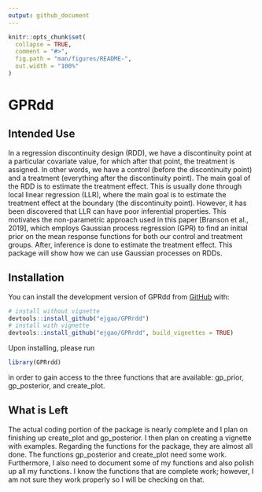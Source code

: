 ```yaml
---
output: github_document
---
```


<!-- README.md is generated from README.Rmd. Please edit that file -->

```r
knitr::opts_chunk$set(
  collapse = TRUE,
  comment = "#>",
  fig.path = "man/figures/README-",
  out.width = "100%"
)
```

# GPRdd

<!-- badges: start -->
<!-- badges: end -->

## Intended Use
In a regression discontinuity design (RDD), we have a discontinuity point at a particular covariate value, for which after that point, the treatment is assigned. In other words, we have a control (before the discontinuity point) and a treatment (everything after the discontinuity point). The main goal of the RDD is to estimate the treatment effect. This is usually done through local linear regression (LLR), where the main goal is to estimate the treatment effect at the boundary (the discontinuity point). However, it has been discovered that LLR can have poor inferential properties. This motivates the non-parametric approach used in this paper [Branson et al., 2019], which employs Gaussian process regression (GPR) to find an initial prior on the mean response functions for both our control and treatment groups. After, inference is done to estimate the treatment effect. This package will show how we can use Gaussian processes on RDDs.


## Installation

You can install the development version of GPRdd from [GitHub](https://github.com/) with:

``` r
# install without vignette
devtools::install_github("ejgao/GPRrdd")
# install with vignette
devtools::install_github("ejgao/GPRrdd", build_vignettes = TRUE)
```
Upon installing, please run 
```r
library(GPRrdd)
```
in order to gain access to the three functions that are available: gp_prior, gp_posterior, and create_plot.

## What is Left
The actual coding portion of the package is nearly complete and I plan on finishing up create_plot and gp_posterior. I then plan on creating a vignette with examples. Regarding the functions for the package, they are almost all done. The functions gp_posterior and create_plot need some work. Furthermore, I also need to document some of my functions and also polish up all my functions. I know the functions that are complete work; however, I am not sure they work properly so I will be checking on that.

